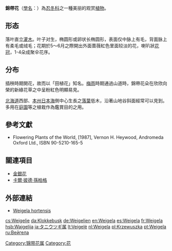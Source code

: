 {{Link style|time=2015-12-12T06:12:08+00:00}}
{{Speciesbox
| name =錦帶花
| image = Weigela hortensis2.jpg
| image_width = 200px
| image_caption = 
| genus = Weigela
| species = hortensis
| authority = [[:en:Carl_Peter_Thunberg|Thunb.]]
| subdivision_ranks = 
| subdivision =
}}
{{japanese|japanese=タニウツギ|kana=タニウツギ|romaji=Taniutsugi}}

'''錦帶花'''（[[學名|學名]]：''{{lang|la|Weigela hortensis}}''）為[[忍冬科|忍冬科]]之一種美丽的观赏[[植物|植物]]。

==形态==
落叶直立[[灌木|灌木]]。叶子对生，椭圆形或卵状长椭圆形，表面仅中脉上有毛，背面脉上有柔毛或绒毛；花期於5～6月之際開出外面蔷薇紅色里面较淡的花，喇叭狀[[花冠|花冠]]，1-4朵成聚伞花序。

==分布==
插秧時期開花，故而以「田植花」知名。[[梅雨|梅雨]]時期通過山道時，錦帶花朵在欣欣向榮的新綠花草之中呈粉紅色明顯易見。

[[北海道|北海道]]西部、[[本州|本州]][[日本海|日本海]]側中心生長之[[落葉植物|落葉]]低木，沿著山地谷斜面經常可以見到。多用在[[庭園|庭園]]等之植栽作為鑑賞目的之用。

==參考文獻==
*Flowering Plants of the World, [1987], Vernon H. Heywood,  Andromeda Oxford Ltd., ISBN 90-5210-165-5

==關連項目==
*[[金銀花|金銀花]]
*[[:en:Carl_Peter_Thunberg|卡爾·彼德·孫柏格]]

==外部連結==
*[http://www.flickr.com/photos/brucewood/2052238530/ Weigela hortensis] {{Wayback|url=http://www.flickr.com/photos/brucewood/2052238530/ |date=20190701135530 }}

{{commons|Weigela hortensis}}
{{Taxonbar|from=Q5965462}}

[[Category:锦带花属|Category:锦带花属]]
[[Category:花|Category:花]]


{{Plant-stub}}

[[cs:Weigelie|cs:Weigelie]]
[[da:Klokkebusk|da:Klokkebusk]]
[[de:Weigelien|de:Weigelien]]
[[en:Weigela|en:Weigela]]
[[es:Weigela|es:Weigela]]
[[fr:Weigela|fr:Weigela]]
[[hsb:Wajgelija|hsb:Wajgelija]]
[[ja:タニウツギ属|ja:タニウツギ属]]
[[lt:Veigelė|lt:Veigelė]]
[[nl:Weigela|nl:Weigela]]
[[pl:Krzewuszka|pl:Krzewuszka]]
[[pt:Weigela|pt:Weigela]]
[[ru:Вейгела|ru:Вейгела]]